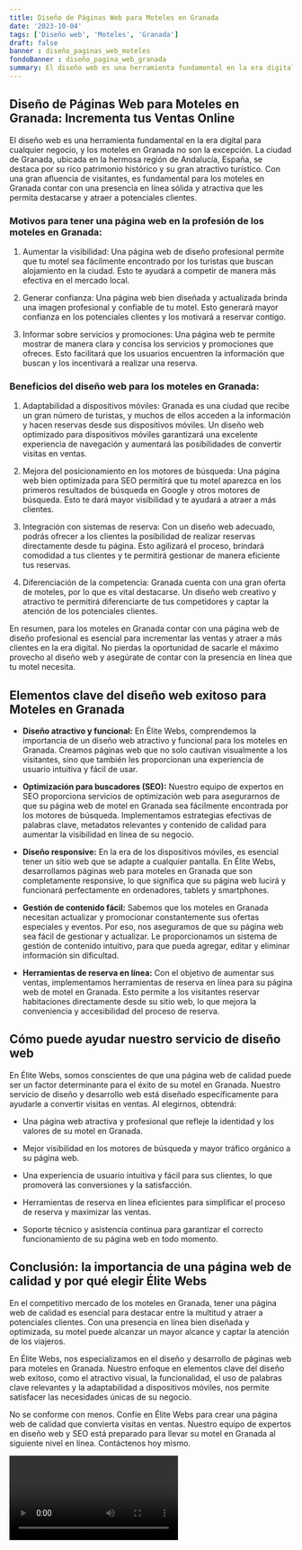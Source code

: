 ```yaml
---
title: Diseño de Páginas Web para Moteles en Granada
date: '2023-10-04'
tags: ['Diseño web', 'Moteles', 'Granada']
draft: false
banner : diseño_paginas_web_moteles
fondoBanner : diseño_pagina_web_granada
summary: El diseño web es una herramienta fundamental en la era digital para cualquier negocio, y los moteles en Granada no son la excepción. La ciudad de Granada, ubicada en la hermosa región de Andalucía, España, se destaca por su rico patrimonio histórico y su gran atractivo turístico. Con una gran afluencia de visitantes, es fundamental para los moteles en Granada contar con una presencia en línea sólida y atractiva que les permita destacarse y atraer a potenciales clientes.
---
```


## Diseño de Páginas Web para Moteles en Granada: Incrementa tus Ventas Online

El diseño web es una herramienta fundamental en la era digital para cualquier negocio, y los moteles en Granada no son la excepción. La ciudad de Granada, ubicada en la hermosa región de Andalucía, España, se destaca por su rico patrimonio histórico y su gran atractivo turístico. Con una gran afluencia de visitantes, es fundamental para los moteles en Granada contar con una presencia en línea sólida y atractiva que les permita destacarse y atraer a potenciales clientes.

### Motivos para tener una página web en la profesión de los moteles en Granada:

1. Aumentar la visibilidad: Una página web de diseño profesional permite que tu motel sea fácilmente encontrado por los turistas que buscan alojamiento en la ciudad. Esto te ayudará a competir de manera más efectiva en el mercado local.

2. Generar confianza: Una página web bien diseñada y actualizada brinda una imagen profesional y confiable de tu motel. Esto generará mayor confianza en los potenciales clientes y los motivará a reservar contigo.

3. Informar sobre servicios y promociones: Una página web te permite mostrar de manera clara y concisa los servicios y promociones que ofreces. Esto facilitará que los usuarios encuentren la información que buscan y los incentivará a realizar una reserva.

### Beneficios del diseño web para los moteles en Granada:

1. Adaptabilidad a dispositivos móviles: Granada es una ciudad que recibe un gran número de turistas, y muchos de ellos acceden a la información y hacen reservas desde sus dispositivos móviles. Un diseño web optimizado para dispositivos móviles garantizará una excelente experiencia de navegación y aumentará las posibilidades de convertir visitas en ventas.

2. Mejora del posicionamiento en los motores de búsqueda: Una página web bien optimizada para SEO permitirá que tu motel aparezca en los primeros resultados de búsqueda en Google y otros motores de búsqueda. Esto te dará mayor visibilidad y te ayudará a atraer a más clientes.

3. Integración con sistemas de reserva: Con un diseño web adecuado, podrás ofrecer a los clientes la posibilidad de realizar reservas directamente desde tu página. Esto agilizará el proceso, brindará comodidad a tus clientes y te permitirá gestionar de manera eficiente tus reservas.

4. Diferenciación de la competencia: Granada cuenta con una gran oferta de moteles, por lo que es vital destacarse. Un diseño web creativo y atractivo te permitirá diferenciarte de tus competidores y captar la atención de los potenciales clientes.

En resumen, para los moteles en Granada contar con una página web de diseño profesional es esencial para incrementar las ventas y atraer a más clientes en la era digital. No pierdas la oportunidad de sacarle el máximo provecho al diseño web y asegúrate de contar con la presencia en línea que tu motel necesita.

<GifSeo />

<Cta />

## Elementos clave del diseño web exitoso para Moteles en Granada

- **Diseño atractivo y funcional:** En Élite Webs, comprendemos la importancia de un diseño web atractivo y funcional para los moteles en Granada. Creamos páginas web que no solo cautivan visualmente a los visitantes, sino que también les proporcionan una experiencia de usuario intuitiva y fácil de usar.

- **Optimización para buscadores (SEO):** Nuestro equipo de expertos en SEO proporciona servicios de optimización web para asegurarnos de que su página web de motel en Granada sea fácilmente encontrada por los motores de búsqueda. Implementamos estrategias efectivas de palabras clave, metadatos relevantes y contenido de calidad para aumentar la visibilidad en línea de su negocio.

- **Diseño responsive:** En la era de los dispositivos móviles, es esencial tener un sitio web que se adapte a cualquier pantalla. En Élite Webs, desarrollamos páginas web para moteles en Granada que son completamente responsive, lo que significa que su página web lucirá y funcionará perfectamente en ordenadores, tablets y smartphones.

- **Gestión de contenido fácil:** Sabemos que los moteles en Granada necesitan actualizar y promocionar constantemente sus ofertas especiales y eventos. Por eso, nos aseguramos de que su página web sea fácil de gestionar y actualizar. Le proporcionamos un sistema de gestión de contenido intuitivo, para que pueda agregar, editar y eliminar información sin dificultad.

- **Herramientas de reserva en línea:** Con el objetivo de aumentar sus ventas, implementamos herramientas de reserva en línea para su página web de motel en Granada. Esto permite a los visitantes reservar habitaciones directamente desde su sitio web, lo que mejora la conveniencia y accesibilidad del proceso de reserva.

## Cómo puede ayudar nuestro servicio de diseño web

En Élite Webs, somos conscientes de que una página web de calidad puede ser un factor determinante para el éxito de su motel en Granada. Nuestro servicio de diseño y desarrollo web está diseñado específicamente para ayudarle a convertir visitas en ventas. Al elegirnos, obtendrá:

- Una página web atractiva y profesional que refleje la identidad y los valores de su motel en Granada.

- Mejor visibilidad en los motores de búsqueda y mayor tráfico orgánico a su página web.

- Una experiencia de usuario intuitiva y fácil para sus clientes, lo que promoverá las conversiones y la satisfacción.

- Herramientas de reserva en línea eficientes para simplificar el proceso de reserva y maximizar las ventas.

- Soporte técnico y asistencia continua para garantizar el correcto funcionamiento de su página web en todo momento.

## Conclusión: la importancia de una página web de calidad y por qué elegir Élite Webs

En el competitivo mercado de los moteles en Granada, tener una página web de calidad es esencial para destacar entre la multitud y atraer a potenciales clientes. Con una presencia en línea bien diseñada y optimizada, su motel puede alcanzar un mayor alcance y captar la atención de los viajeros.

En Élite Webs, nos especializamos en el diseño y desarrollo de páginas web para moteles en Granada. Nuestro enfoque en elementos clave del diseño web exitoso, como el atractivo visual, la funcionalidad, el uso de palabras clave relevantes y la adaptabilidad a dispositivos móviles, nos permite satisfacer las necesidades únicas de su negocio.

No se conforme con menos. Confíe en Élite Webs para crear una página web de calidad que convierta visitas en ventas. Nuestro equipo de expertos en diseño web y SEO está preparado para llevar su motel en Granada al siguiente nivel en línea. Contáctenos hoy mismo.

<Video />

<CtaBot job='Moteles' city='Granada'/>

<Gmaps query='Granada+españa+maps' />